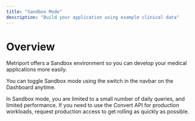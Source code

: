 ```yaml
---
title: "Sandbox Mode"
description: "Build your application using example clinical data"
---
```


# Overview

Metriport offers a Sandbox environment so you can develop your medical applications more easily.

You can toggle Sandbox mode using the switch in the navbar on the Dashboard anytime.

<Warning>
  In Sandbox mode, you are limited to a small number of daily queries, and limited performance.
  If you need to use the Convert API for production workloads, request production access to get rolling as quickly as possible. 
</Warning>

